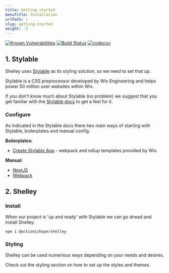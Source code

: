 ```yaml
---
title: Getting started
menuTitle: Installation
urlPath: /
slug: getting-started
weight: -5
---
```


[![Known Vulnerabilities](https://snyk.io/test/github/action-is-hope/shelley/badge.svg)](https://snyk.io/test/github/action-is-hope/shelley)
[![Build Status](https://github.com/action-is-hope/shelley/actions/workflows/main.yml/badge.svg)](https://github.com/action-is-hope/shelley)
[![codecov](https://codecov.io/gh/action-is-hope/shelley/branch/main/graph/badge.svg?token=xxxx)](https://codecov.io/gh/action-is-hope/shelley)

## 1. Stylable

Shelley uses [Stylable](https://stylable.io) as its styling solution, so we need to set that up.

Stylable is a CSS preprocessor developed by Wix Engineering and helps power 50 million user websites within Wix.

If you don't know much about Stylable (no problem) we suggest that you get familar with the [Stylable docs](https://stylable.io/docs/getting-started/intro) to get a feel for it.

### Configure

As indicated in the Stylable docs there two main ways of starting with Stylable, boilerplates and manual config.

**Boilerplates:**

- [Create Stylable App](/getting-started/create-stylable-app) - webpack and rollup templates provided by Wix.

**Manual:**

- [NextJS](/getting-started/next-js)
- [Webpack](https://stylable.io/docs/getting-started/webpack-integration)

## 2. Shelley

### Install

When our project is 'up and ready' with Stylable we can go ahead and install Shelley.

```
npm i @actionishope/shelley
```

### Styling

Shelley can be used numerious ways depending on your needs and desires.

Check out the styling section on how to set up the styles and themes.
